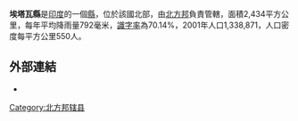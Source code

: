 '''埃塔瓦縣'''是[[印度|印度]]的一個[[縣|縣]]，位於該國北部，由[[北方邦|北方邦]]負責管轄，面積2,434平方公里，每年平均降雨量792毫米，[[識字率|識字率]]為70.14%，2001年人口1,338,871，人口密度每平方公里550人。

==外部連結==
* {{official website|http://etawah.nic.in}}

{{coord|26|47|24|N|79|01|12|E|region:IN-UP_type:adm2nd_source:kolossus-nowiki|display=title}}

{{北方邦行政区划小作品}}
[[Category:北方邦辖县|Category:北方邦辖县]]